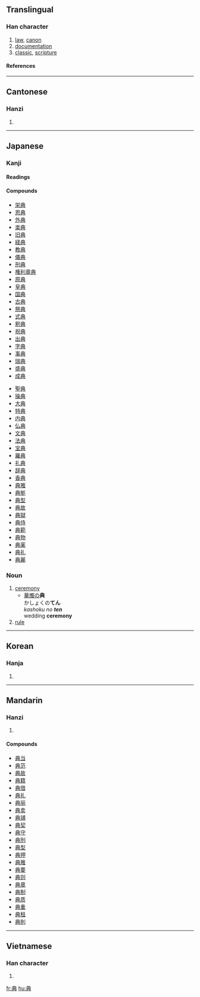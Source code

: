 ==Translingual==
===Han character===
{{Han char|rn=12|rad=八|as=06|sn=8|four=5580<sub>1</sub>|canj=廿月金 (TBC)}}
# [[law]], [[canon]]
# [[documentation]]
# [[classic]], [[scripture]]
====References====
{{Han ref|kx=0128.020|dkj=01474|dj=0286.120|hdz=10247.010|uh=5178|ud=20856|bh=A8E5|bd=43237}}
----
==Cantonese==
===Hanzi===
{{yue-hanzi|jyut=|y=din2}}
# {{defn|Cantonese}}
----
==Japanese==
===Kanji===
{{ja-kanji|grade=4|rs=八06}}
====Readings====
{{ja-readings|on=[[てん]] ([[ten]])|kun=[[のり]] ([[nori]]), [[つかさどる]] ([[tsukasadoru]]), [[さかん]] ([[sakan]])}}
====Compounds====
{{top2}}
* [[栄典]]
* [[恩典]]
* [[外典]]
* [[楽典]]
* [[旧典]]
* [[経典]]
* [[教典]]
* [[儀典]]
* [[刑典]]
* [[権利章典]]
* [[原典]]
* [[皇典]]
* [[国典]]
* [[古典]]
* [[祭典]]
* [[式典]]
* [[釈典]]
* [[祝典]]
* [[出典]]
* [[字典]]
* [[事典]]
* [[瑞典]]
* [[盛典]]
* [[成典]]
{{mid2}}
* [[聖典]]
* [[操典]]
* [[大典]]
* [[特典]]
* [[内典]]
* [[仏典]]
* [[文典]]
* [[法典]]
* [[宝典]]
* [[羅典]]
* [[礼典]]
* [[辞典]]
* [[香典]]
* [[典雅]]
* [[典拠]]
* [[典型]]
* [[典故]]
* [[典獄]]
* [[典侍]]
* [[典範]]
* [[典物]]
* [[典薬]]
* [[典礼]]
* [[典麗]]
{{bottom}}

===Noun===
{{ja-noun|k|hira=てん|rom=ten}}
# [[ceremony]]
#* [[華燭]]の'''典'''<br>かしょくの'''てん'''<br>''kashoku no '''ten''' ''<br>wedding '''ceremony'''
# [[rule]]

----
==Korean==
===Hanja===
{{ko-hanja|hangeul=[[전]]|rv=jeon|mr=chŏn}}
# {{defn|Korean}}
----
==Mandarin==
===Hanzi===
{{cmn-hanzi|pin=[[diǎn]] (dian3)|wg=tien<sup>3</sup>}}
# {{defn|Mandarin}}

====Compounds====
* [[典当]]
* [[典范]]
* [[典故]]
* [[典籍]]
* [[典借]]
* [[典礼]]
* [[典丽]]
* [[典卖]]
* [[典铺]]
* [[典契]]
* [[典守]]
* [[典刑]]
* [[典型]]
* [[典押]]
* [[典雅]]
* [[典要]]
* [[典则]]
* [[典章]]
* [[典制]]
* [[典质]]
* [[典重]]
* [[典租]]
* [[典則]]
----
==Vietnamese==
===Han character===
{{vi-hantu|điển}}
# {{defn|Vietnamese}}

[[fr:典]]
[[hu:典]]